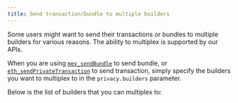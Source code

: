 ```yaml
---
title: Send transaction/bundle to multiple builders
---
```



Some users might want to send their transactions or bundles to multiple builders for various reasons. The ability to multiplex is supported by our APIs.

When you are using [`mev_sendBundle`](https://docs.flashbots.net/flashbots-auction/advanced/rpc-endpoint#mev_sendbundle) to send bundle, or [`eth_sendPrivateTransaction`](https://docs.flashbots.net/flashbots-auction/advanced/rpc-endpoint#eth_sendprivatetransaction) to send transaction, simply specify the builders you want to multiplex to in the `privacy.builders` parameter.

Below is the list of builders that you can multiplex to:

<Builders />
